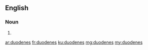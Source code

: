 ==English==

===Noun===
{{head|en|plural}}

# {{plural of|duodene|lang=en|nocat=1}}

[[ar:duodenes]]
[[fr:duodenes]]
[[ku:duodenes]]
[[mg:duodenes]]
[[my:duodenes]]